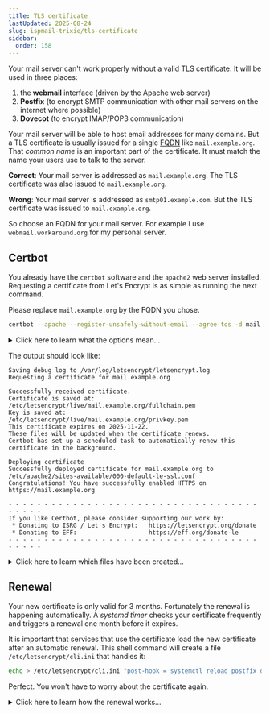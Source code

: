```yaml
---
title: TLS certificate
lastUpdated: 2025-08-24
slug: ispmail-trixie/tls-certificate
sidebar:
  order: 158
---
```



<StepListReceive currentStep={2} />

Your mail server can't work properly without a valid TLS certificate. It will be used in three places:

1. the **webmail** interface (driven by the Apache web server)
2. **Postfix** (to encrypt SMTP communication with other mail servers on the internet where possible)
3. **Dovecot** (to encrypt IMAP/POP3 communication)

Your mail server will be able to host email addresses for many domains. But a TLS certificate is usually issued for a
single [FQDN](https://en.wikipedia.org/wiki/Fully_qualified_domain_name) like `mail.example.org`. That _common name_ is
an important part of the certificate. It must match the name your users use to talk to the server.

**Correct**: Your mail server is addressed as `mail.example.org`. The TLS certificate was also issued to
`mail.example.org`.

**Wrong**: Your mail server is addressed as `smtp01.example.com`. But the TLS certificate was issued to
`mail.example.org`.

So choose an FQDN for your mail server. For example I use `webmail.workaround.org` for my personal server.

## Certbot

You already have the `certbot` software and the `apache2` web server installed. Requesting a certificate from Let's
Encrypt is as simple as running the next command.

<Aside type="danger" title="Important">

Please replace `mail.example.org` by the FQDN you chose.

</Aside>

```sh title="Run this on your server"
certbot --apache --register-unsafely-without-email --agree-tos -d mail.example.org
```

<details class="collapsible">
  <summary>Click here to learn what the options mean…</summary>

- **--apache**: Use the [HTTP challenge](https://letsencrypt.org/docs/challenge-types/) to verify that you are actually
  in control of the FQDN. The certbot plugin will add some configuration to intercept HTTP requests to
  `/.well-known/acme-challenge/…` on your web server. This is a fully automatic process that does not even have to stop
  your web server.
- **--register-unsafely-without-email**: Do not ask for an email address to send to Let's Encrypt. Before June 2025
  Let's Encrypt used that address to inform you if your certificate is about to expire and the automatic renewal failed.
  Nowadays they do not need an email any more. But for historical reasons they still ask for it by default.
- **--agree-tos**: Confirm that you have read Let's Encrypt's terms and conditions. Let's be honest – nobody reads that.
- **-d**: The domain that the certificate will be issued to. This has to be the exact FQDN of your server.

</details>

The output should look like:

```
Saving debug log to /var/log/letsencrypt/letsencrypt.log
Requesting a certificate for mail.example.org

Successfully received certificate.
Certificate is saved at: /etc/letsencrypt/live/mail.example.org/fullchain.pem
Key is saved at:         /etc/letsencrypt/live/mail.example.org/privkey.pem
This certificate expires on 2025-11-22.
These files will be updated when the certificate renews.
Certbot has set up a scheduled task to automatically renew this certificate in the background.

Deploying certificate
Successfully deployed certificate for mail.example.org to /etc/apache2/sites-available/000-default-le-ssl.conf
Congratulations! You have successfully enabled HTTPS on https://mail.example.org

- - - - - - - - - - - - - - - - - - - - - - - - - - - - - - - - - - - - - - - -
If you like Certbot, please consider supporting our work by:
 * Donating to ISRG / Let's Encrypt:   https://letsencrypt.org/donate
 * Donating to EFF:                    https://eff.org/donate-le
- - - - - - - - - - - - - - - - - - - - - - - - - - - - - - - - - - - - - - - -
```

<details class="collapsible">
  <summary>Click here to learn which files have been created…</summary>

In /etc/letsencrypt/live/**mail.example.org** you will find a couple of files now:

- **cert.pem**: the certificate file
- **chain.pem**: the _chaining_ or _intermediate_ certificate. This certificate provides information how the LetsEncrypt
  certificates are linked to other known certificate authorities. It is generally a good idea to always send this
  certificate along with your own for clients who may not know LetsEncrypt properly yet.
- **fullchain.pem**: this file contains a concatenation of the _cert.pem_ and the _chain.pem_. This is the preferred
  file to use when a piece of software asks where to find the _certificate_.
- **privkey.pem**: the private key file. Keep it secret.

Well, actually those are not files but _symbolic links_ pointing to the "archive" directory. But don't worry about that.

</details>

## Renewal

Your new certificate is only valid for 3 months. Fortunately the renewal is happening automatically. A _systemd timer_
checks your certificate frequently and triggers a renewal one month before it expires.

It is important that services that use the certificate load the new certificate after an automatic renewal. This shell
command will create a file `/etc/letsencrypt/cli.ini` that handles it:

```sh title="Run this on your server"
echo > /etc/letsencrypt/cli.ini "post-hook = systemctl reload postfix dovecot apache2"
```

Perfect. You won't have to worry about the certificate again.

<details class="collapsible">
  <summary>Click here to learn how the renewal works…</summary>

These commands will show you the definition and status of the timer and the renewal service:

```sh title="Run this on your server"
systemctl status certbot.timer
systemctl cat certbot.timer
systemctl status certbot.service
systemctl cat certbot.service
```

_Systemd timers_ are similar to cron jobs. They require more work to set up but have some nice features and make you
look cooler.

</details>
